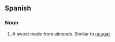 ==Spanish==

===Noun===
{{es-noun-m|pl=turrones}}

# A sweet made from almonds. Similar to [[nougat]]